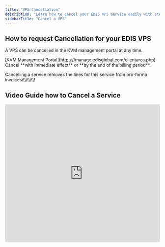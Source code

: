 ```yaml
---
title: "VPS Cancellation"
description: "Learn how to cancel your EDIS VPS service easily with step-by-step instructions, including expiration and immediate cancellation workflows. Includes video tutorial and data deletion timelines."
sidebarTitle: "Cancel a VPS"
---
```


## How to request Cancellation for your EDIS VPS

A VPS can be cancelled in the KVM management portal at any time.

<Steps>
  <Step title="Log in to your">
    [KVM Management Portal](https://manage.edisglobal.com/clientarea.php)
  </Step>
  <Step title="Locate your VPS in the Services tab">
    
  </Step>
  <Step title='and click "Request Cancellation"'>
    Cancel **with immediate effect** or **by the end of the billing period**.
  </Step>
</Steps>

Cancelling a service removes the lines for this service from pro-forma invoices\\\\\\\\\\\\\\\\\\!

## Video Guide how to Cancel a Service

<iframe width="100%" height="450" src="https://www.loom.com/embed/206825b87a894704af333b9fb57a5a2b?sid=7a6cf401-af9b-4494-b44d-8a95f12927ff" frameborder="0" allow="accelerometer; clipboard-write; encrypted-media; gyroscope; picture-in-picture" allowfullscreen />

<Note>
  Our services are based on **MONTHLY subscriptions** rather than daily. We\
  understand that sometimes you may need to discontinue a service prior to the\
  completion of the subscription period. Unfortunately, in those cases, **we**\
  **cannot provide a refund** for any portion of the subscription that has already\
  been paid. We apologize for any inconvenience this may cause.
</Note>

## ⏳ VPS Expiration Workflow

_Used when you request cancellation at the end of the billing cycle (on expiry)._

| **Day**      | **Event**                              | **What Happens**                              |
| ------------ | -------------------------------------- | --------------------------------------------- |
| 0            | Cancellation (on **expiry**) requested | VPS continues running **until the due date**  |
| 0            | Invoice cancelled                      | No charge for next billing period             |
| **Due Date** | 🚫 Service Terminated                  | VPS stops, contract ends                      |
| \+6 days     | 🗑️ Data Deleted                       | VPS data permanently removed from our servers |

---

## ⚡ Immediate Termination Workflow

_Used when you request cancellation right away._

| **Day**  | **Event**                              | **What Happens**                              |
| -------- | -------------------------------------- | --------------------------------------------- |
| 0        | Cancellation (**immediate**) requested | VPS stops working **immediately**             |
| 0        | Invoice cancelled                      | No charge for next billing period             |
| 0        | 🚫 Service Terminated                  | VPS contract ends right away                  |
| \+6 days | 🗑️ Data Deleted                       | VPS data permanently removed from our servers |

---

### Notes

- **Data Deletion** is **permanent** and cannot be reversed after 6 days.
- Please **back up your data** before requesting cancellation.
- **Reactivation:** Reach out to support prior to Data Deletion